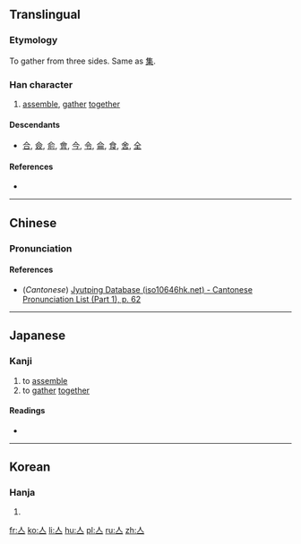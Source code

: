 {{also|스}}
==Translingual==

===Etymology===
{{Han compound|入|一|ls=ic}}

To gather from three sides. Same as [[集]].

===Han character===
{{Han char|rn=9|rad=人|as=01|sn=3|four=|canj=人一 (OM), XXX人一 (XXXOM)|ids=⿱人一}}

# [[assemble]], [[gather]] [[together]]

====Descendants====
* [[合]], [[僉]], [[俞]], [[會]], [[今]], [[令]], [[侖]], [[食]], [[舍]], [[全]]

====References====
* {{Han ref|kx=0091.030|dkj=00345|dj=0192.020|hdz=10102.020|uh=4EBC|ud=20156}}

----

==Chinese==
{{zh-forms}}

===Pronunciation===
{{zh-pron
|m=jí,wú
|c=zaap6,zap6
|mc=y
|oc=y
|ma=
|cat=v
}}

====References====
* (''Cantonese'') [http://www.iso10646hk.net/jp/document/download.jsp Jyutping Database (iso10646hk.net) - Cantonese Pronunciation List (Part 1), p. 62]

----

==Japanese==
{{attention|ja|This entry needs more research}}

===Kanji===
{{ja-kanji|grade=uc|rs=人01}}

# to [[assemble]]
# to [[gather]] [[together]]

====Readings====
* {{ja-readings|on=[[しゅう]] (shū), [[じゅう]] (jū)|kun=[[あつまる]] (atsumaru)}}

----

==Korean==

===Hanja===
{{ko-hanja|hangeul=집|rv=jip|mr=chip}}

# {{defn|lang=ko|sort=人01}}

[[fr:亼]]
[[ko:亼]]
[[li:亼]]
[[hu:亼]]
[[pl:亼]]
[[ru:亼]]
[[zh:亼]]